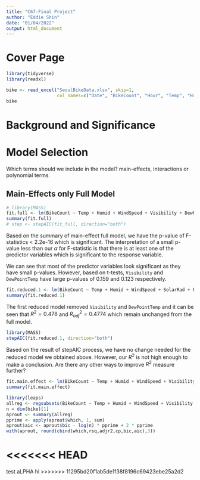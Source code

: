 ```yaml
---
title: "C67-Final Project"
author: "Eddie Shin"
date: "01/04/2022"
output: html_document
---
```


# Cover Page

```r
library(tidyverse)
library(readxl)
```

```r
bike <- read_excel("SeoulBikeData.xlsx", skip=1, 
                   col_names=c("Date", "BikeCount", "Hour", "Temp", "Humid", "WindSpeed", "Visibility", "DewPointTemp", "SolarRad", "Rainfall", "Snowfall", "Season", "Holiday", "FuncDay"))
bike
```

# Background and Significance


# Model Selection

Which terms should we include in the model? main-effects, interactions or polynomial terms

## Main-Effects only Full Model

```r
# library(MASS)
fit.full <- lm(BikeCount ~ Temp + Humid + WindSpeed + Visibility + DewPointTemp + SolarRad + Rainfall + Snowfall + factor(Season) + factor(Holiday) + factor(FuncDay), data=bike)
summary(fit.full)
# step <- stepAIC(fit_full, direction="both")
```

Based on the summary of main-effect full model, we have the p-value of F-statistics < 2.2e-16 which is significant. The interpretation of a small p-value less than our $\alpha$ for F-statistic is that there is at least one of the predictor variables which is significant to the response variable.

We can see that most of the predictor variables look significant as they have small p-values. However, based on t-tests, `Visibility` and `DewPointTemp` have large p-values of 0.159 and 0.123 respectively. 

```r
fit.reduced.1 <- lm(BikeCount ~ Temp + Humid + WindSpeed + SolarRad + Rainfall + Snowfall + factor(Season) + factor(Holiday) + factor(FuncDay), data=bike)
summary(fit.reduced.1)
```

The first reduced model removed `Visibility` and `DewPointTemp` and it can be seen that $R^2 = 0.478$ and $R_{adj}^2 = 0.4774$ which remain unchanged from the full model. 


```r
library(MASS)
stepAIC(fit.reduced.1, direction="both")
```

Based on the result of stepAIC process, we have no change needed for the reduced model we obtained above. However, our $R^2$ is not high enough to make a conclusion. Are there any other ways to improve $R^2$ measure further?




```r
fit.main.effect <- lm(BikeCount ~ Temp + Humid + WindSpeed + Visibility + DewPointTemp + SolarRad + Rainfall + Snowfall + Season + Holiday + FuncDay, data=bike)
summary(fit.main.effect)
```

```r
library(leaps)
allreg <- regsubsets(BikeCount ~ Temp + Humid + WindSpeed + Visibility + DewPointTemp + SolarRad + Rainfall + Snowfall + Season + Holiday + FuncDay, data=bike, nbest=10)
n = dim(bike)[1]
aprout <- summary(allreg)
pprime <- apply(aprout$which, 1, sum)
aprout$aic <- aprout$bic - log(n) * pprime + 2 * pprime
with(aprout, round(cbind(which,rsq,adjr2,cp,bic,aic),3))
```

<<<<<<< HEAD
=======
test
aLPHA
hi
>>>>>>> 11295bd20f1ab5de1f38f8196c69423ebe25a2d2
